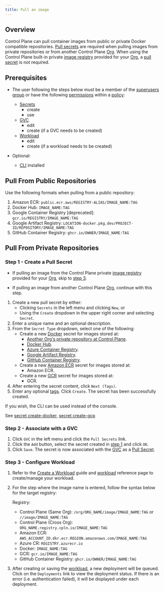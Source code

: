 ```yaml
---
title: Pull an image
---
```


## Overview

Control Plane can pull container images from public or private Docker compatible repositories. [Pull secrets](/concepts/gvc#pull-secrets) are required when pulling images from private repositories or from another Control Plane [Org](/reference/org). When using the Control Plane built-in private [image registry](/reference/image) provided for your [Org](/reference/org), a [pull secret](/concepts/gvc#pull-secrets) is not required.

## Prerequisites

- The user following the steps below must be a member of the [superusers group](/reference/group#built-in-groups) or have the following [permissions](/reference/policy#permissions) within a [policy](/reference/policy):

  - [Secrets](/reference/secret)
    - create
    - use
  - [GVC](/reference/gvc)
    - edit
    - create (if a GVC needs to be created)
  - [Workload](/reference/workload)
    - edit
    - create (if a workload needs to be created)

- Optional:
  - [CLI](/reference/cli) installed

## Pull From Public Repositories

Use the following formats when pulling from a public repository:

1. Amazon ECR: `public.ecr.aws/REGISTRY-ALIAS/IMAGE_NAME:TAG`
2. Docker Hub: `IMAGE_NAME:TAG`
3. Google Container Registry [deprecated]: `gcr.io/REGISTRY/IMAGE_NAME:TAG`
4. Google Artifact Registry: `LOCATION-docker.pkg.dev/PROJECT-ID/REPOSITORY/IMAGE_NAME:TAG`
5. GitHub Container Registry: `ghcr.io/OWNER/IMAGE_NAME:TAG`

## Pull From Private Repositories

### Step 1 - Create a Pull Secret

<Note>

- If pulling an image from the Control Plane private [image registry](/reference/image) provided for your [Org](/reference/org), skip to [step 3](#step-3-configure-workload).

- If pulling an image from another Control Plane [Org](/reference/org), continue with this step.

</Note>

1. Create a new pull secret by either:
   - Clicking `Secrets` in the left menu and clicking `New`, or
   - Using the `Create` dropdown in the upper right corner and selecting `Secret`.
2. Enter a unique name and an optional description.
3. From the `Secret Type` dropdown, select one of the following:
   - Create a new [Docker](/reference/secret#docker) secret for images stored at:
     - [Another Org's private repository at Control Plane](/reference/secret#control-plane).
     - [Docker Hub](/reference/secret#docker-hub).
     - [Azure Container Registry](/reference/secret#azure-container-registry).
     - [Google Artifact Registry](/reference/secret#google-artifact-registry).
     - [GitHub Container Registry](/reference/secret#github-container-registry).
   - Create a new [Amazon ECR](/reference/secret#ecr) secret for images stored at:
     - Amazon ECR.
   - Create a new [GCR](/reference/secret#google-cloud-platform-gcp) secret for images stored at:
     - GCR.
4. After entering the secret content, click `Next (Tags)`.
5. Enter any optional [tags](/reference/misc#tags). Click `Create`. The secret has been successfully created.

<Tip>

If you wish, the CLI can be used instead of the console.

See [secret create-docker](/reference/cli#secret-create-docker), [secret create-gcp](/reference/cli#secret-create-gcp)

</Tip>

### Step 2 - Associate with a GVC

1. Click `GVC` in the left menu and click the `Pull Secrets` link.
2. Click the `Add` button, select the secret created in [step 1](#step-1-create-a-pull-secret) and click `OK`.
3. Click `Save`. The secret is now associated with the [GVC](/reference/gvc) as a [Pull Secret](/concepts/gvc#pull-secrets).

### Step 3 - Configure Workload

1. Refer to the [Create a Workload](/guides/create-workload) guide and [workload](/reference/workload) reference page to create/manage your workload.
2. For the step where the image name is entered, follow the syntax below for the target registry:

   Registry:

   - Control Plane (Same Org): `/org/ORG_NAME/image/IMAGE_NAME:TAG` or `//image/IMAGE_NAME:TAG`
   - Control Plane (Cross Org): `ORG_NAME.registry.cpln.io/IMAGE_NAME:TAG`
   - Amazon ECR: `AWS_ACCOUNT_ID.dkr.ecr.REGION.amazonaws.com/IMAGE_NAME:TAG`
   - Azure CR: `REGISTRY.azurecr.io`
   - Docker: `IMAGE_NAME:TAG`
   - GCR: `gcr.io/IMAGE_NAME:TAG`
   - GitHub Container Registry: `ghcr.io/OWNER/IMAGE_NAME:TAG`

3. After creating or saving the [workload](/reference/workload), a new deployment will be queued. Click on the `Deployments` link to view the deployment status. If there is an error (i.e. authentication failed), it will be displayed under each deployment.
